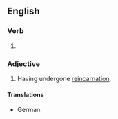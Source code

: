 ==English==

===Verb===
{{head|en|verb form}}

# {{en-past of|reincarnate}}

===Adjective===
{{en-adj|-}}

# Having undergone [[reincarnation]].

====Translations====
{{trans-top|undergone reincarnation}}
*German: {{t+|de|wiedergeboren}}
{{trans-bottom}}